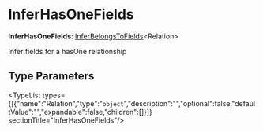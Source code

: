 
# InferHasOneFields

 **InferHasOneFields**: [InferBelongsToFields](../types.DmlTypes.InferBelongsToFields/page.mdx)&#60;Relation&#62;

Infer fields for a hasOne relationship

## Type Parameters

<TypeList types={[{"name":"Relation","type":"`object`","description":"","optional":false,"defaultValue":"","expandable":false,"children":[]}]}  sectionTitle="InferHasOneFields"/>
